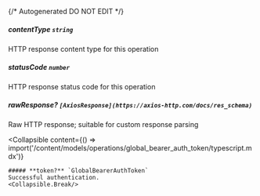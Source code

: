 {/* Autogenerated DO NOT EDIT  */}

##### **contentType** `string`
HTTP response content type for this operation

##### **statusCode** `number`
HTTP response status code for this operation

##### **rawResponse?** `[AxiosResponse](https://axios-http.com/docs/res_schema)`
Raw HTTP response; suitable for custom response parsing

<Collapsible
    content={() => import('/content/models/operations/global_bearer_auth_token/typescript.mdx')}
>
    ##### **token?** `GlobalBearerAuthToken`
    Successful authentication.
    <Collapsible.Break/>
</Collapsible>

